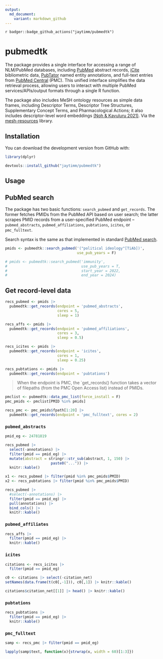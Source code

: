 ```yaml
---
output:
  md_document:
    variant: markdown_github
---
```


`r badger::badge_github_actions("jaytimm/pubmedtk")`

# pubmedtk

The package provides a single interface for accessing a range of NLM/PubMed databases, including [PubMed](https://pubmed.ncbi.nlm.nih.gov/) abstract records, [iCite](https://icite.od.nih.gov/) bibliometric data, [PubTator](https://www.ncbi.nlm.nih.gov/research/pubtator/) named entity annotations, and full-text entries from [PubMed Central](https://www.ncbi.nlm.nih.gov/pmc/) (PMC).  This unified interface simplifies the data retrieval process, allowing users to interact with multiple PubMed services/APIs/output formats through a single R function. 

The package also includes MeSH ontology resources as simple data frames, including Descriptor Terms, Descriptor Tree Structures, Supplementary Concept Terms, and Pharmacological Actions; it also includes descriptor-level word embeddings [(Noh & Kavuluru 2021)](https://www.sciencedirect.com/science/article/pii/S1532046421001969). Via the [mesh-resources](https://github.com/jaytimm/mesh-resources) library.



## Installation

You can download the development version from GitHub with:

```r
library(dplyr)
```


```r
devtools::install_github("jaytimm/pubmedtk")
```


## Usage

## PubMed search

The package has two basic functions: `search_pubmed` and `get_records`. The former fetches PMIDs from the PubMed API based on user search; the latter scrapes PMID records from a user-specified PubMed endpoint -- `pubmed_abstracts`, `pubmed_affiliations`, `pubtations`, `icites`, or `pmc_fulltext`.

Search syntax is the same as that implemented in standard [PubMed search](https://pubmed.ncbi.nlm.nih.gov/advanced/). 


```r
pmids <- pubmedtk::search_pubmed('("political ideology"[TiAb])',
                                 use_pub_years = F)

# pmids <- pubmedtk::search_pubmed('immunity', 
#                                  use_pub_years = T,
#                                  start_year = 2022,
#                                  end_year = 2024) 
```



## Get record-level data

```r
recs_pubmed <- pmids |> 
  pubmedtk::get_records(endpoint = 'pubmed_abstracts', 
                        cores = 5, 
                        sleep = 1) 

recs_affs <- pmids |> 
  pubmedtk::get_records(endpoint = 'pubmed_affiliations', 
                        cores = 3, 
                        sleep = 0.5)

recs_icites <- pmids |> 
  pubmedtk::get_records(endpoint = 'icites',
                        cores = 1, 
                        sleep = 0.25)

recs_pubtations <- pmids |> 
  pubmedtk::get_records(endpoint = 'pubtations')
```


> When the endpoint is PMC, the `get_records() function takes a vector of filepaths (from the PMC Open Access list) instead of PMIDs.

```r
pmclist <- pubmedtk::data_pmc_list(force_install = F)
pmc_pmids <- pmclist[PMID %in% pmids]

recs_pmc <- pmc_pmids$fpath[1:20] |> 
  pubmedtk::get_records(endpoint = 'pmc_fulltext', cores = 2)
```



### `pubmed_abstracts`

```r
pmid_eg <- 24781819
```


```r
recs_pubmed |> 
  select(-annotations) |>
  filter(pmid == pmid_eg) |>
  mutate(abstract = stringr::str_sub(abstract, 1, 150) |>
                     paste0("...")) |>
  knitr::kable()
```


```r
x1 <- recs_pubmed |> filter(pmid %in% pmc_pmids$PMID) 
x2 <- recs_pubtations |> filter(pmid %in% pmc_pmids$PMID) 
```


```r
recs_pubmed |> 
  #select(-annotations) |>
  filter(pmid == pmid_eg) |>
  pull(annotations) |>
  bind_cols() |>
  knitr::kable()
```



### `pubmed_affiliates`

```r
recs_affs |> 
  filter(pmid == pmid_eg) |>
  knitr::kable()
```


### `icites`

```r
citations <- recs_icites |> 
  filter(pmid == pmid_eg)

c0 <- citations |> select(-citation_net) 
setNames(data.frame(t(c0[,-1])), c0[,1]) |> knitr::kable()
```


```r
citations$citation_net[[1]] |> head() |> knitr::kable()
```




### `pubtations`

```r
recs_pubtations |> 
  filter(pmid == pmid_eg) |>
  knitr::kable()
```


### `pmc_fulltext`

```r
samp <- recs_pmc |> filter(pmid == pmid_eg)

lapply(samp$text, function(x){strwrap(x, width = 60)[1:3]})
```

